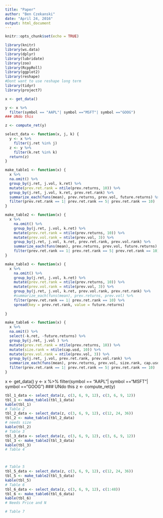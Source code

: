 ```yaml
---
title: "Paper"
author: "Ben Czekanski"
date: "April 24, 2016"
output: html_document
---
```


```r
knitr::opts_chunk$set(echo = TRUE)

library(knitr)
library(ws.data)
library(dplyr)
library(lubridate)
library(zoo)
library(RcppRoll)
library(ggplot2)
library(reshape)
#Dont want to use reshape long term
library(tidyr)
library(project7)
```

```r
x <- get_data()

y <- x %>%
  filter(symbol == "AAPL"| symbol =="MSFT"| symbol =="GOOG")
### UNdo this

z <- compute_ret(y)

select_data <- function(x, j, k) {
  y <- x %>%
    filter(j.ret %in% j)
  z <- y %>%
    filter(k.ret %in% k)
  return(z)
}

make_table1 <- function(x) {
  x %>%
  na.omit() %>%
  group_by(j.ret, j.vol, k.ret) %>%
  mutate(prev.ret.rank = ntile(prev.returns, 10)) %>%
  group_by(j.ret, j.vol, k.ret, prev.ret.rank) %>%
  summarize_each(funs(mean), prev.returns, prev.vol, future.returns) %>%
  filter(prev.ret.rank == 1| prev.ret.rank == 5| prev.ret.rank == 10)
}

make_table2 <- function(x) {
  x %>%
    na.omit() %>%
    group_by(j.ret, j.vol, k.ret) %>%
    mutate(prev.ret.rank = ntile(prev.returns, 10)) %>%
    mutate(prev.vol.rank = ntile(prev.vol, 3)) %>%
    group_by(j.ret, j.vol, k.ret, prev.ret.rank, prev.vol.rank) %>%
    summarize_each(funs(mean), prev.returns, prev.vol, future.returns) %>%
    filter(prev.ret.rank == 1| prev.ret.rank == 5| prev.ret.rank == 10)
}

make_table3 <- function(x) {
  x %>%
    na.omit() %>%
    group_by(j.ret, j.vol, k.ret) %>%
    mutate(prev.ret.rank = ntile(prev.returns, 10)) %>%
    mutate(prev.vol.rank = ntile(prev.vol, 3)) %>%
    group_by(j.ret, j.vol, k.ret, prev.vol.rank, prev.ret.rank) %>%
    #summarize_each(funs(mean), prev.returns, prev.vol) %>%
    filter(prev.ret.rank == 1| prev.ret.rank == 10) %>%
    spread(key = prev.ret.rank, value = future.returns)
  
}

make_table6 <- function(x) {
  x %>%
  na.omit() %>%
  select(-k.ret, -future.returns) %>%
  group_by(j.ret, j.vol ) %>%
  mutate(prev.ret.rank = ntile(prev.returns, 10)) %>%
  mutate(size.rank = ntile(cap.usd, 10)) %>%
  mutate(prev.vol.rank = ntile(prev.vol, 3)) %>%
  group_by(j.ret, j.vol, prev.ret.rank, prev.vol.rank) %>%
  summarize_each(funs(mean), prev.returns, prev.vol, size.rank, cap.usd) %>%
  filter(prev.ret.rank == 1| prev.ret.rank == 5| prev.ret.rank == 10)
}
```





x <- get_data()
y <- x %>%
  filter(symbol == "AAPL"| symbol =="MSFT"| symbol =="GOOG")
### UNdo this
z <- compute_ret(y)


```r
tbl_1_data <- select_data(z, c(3, 6, 9, 12), c(3, 6, 9, 12))
tbl_1 <- make_table1(tbl_1_data)
kable(tbl_1)
# Table 2
tbl_2_data <- select_data(z, c(3, 6, 9, 12), c(12, 24, 36))
tbl_2 <- make_table1(tbl_2_data)
# needs size
kable(tbl_2)
# Table 3
tbl_3_data <- select_data(z, c(3, 6, 9, 12), c(3, 6, 9, 12))
tbl_3 <- make_table2(tbl_3_data)
kable(tbl_3)
# Table 4



# Table 5
tbl_5_data <- select_data(z, c(3, 6, 9, 12), c(12, 24, 36))
tbl_5 <- make_table2(tbl_5_data)
kable(tbl_5)
# Table 6
tbl_6_data <- select_data(z, c(3, 6, 9, 12), c(1:48))
tbl_6 <- make_table6(tbl_6_data)
kable(tbl_6)
# Needs Price and N

# Table 7








```
